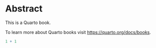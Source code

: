 # Abstract {.unnumbered}

This is a Quarto book.

To learn more about Quarto books visit <https://quarto.org/docs/books>.

```r
1 + 1
```

